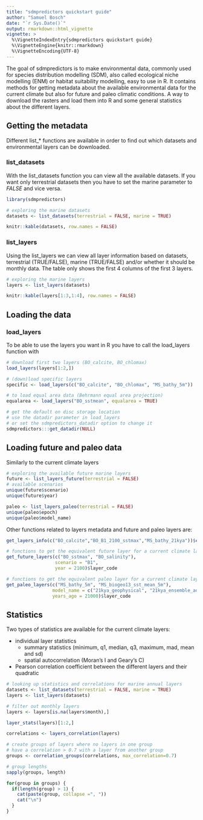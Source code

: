 ```yaml
--- 
title: "sdmpredictors quickstart guide" 
author: "Samuel Bosch" 
date: "`r Sys.Date()`"
output: rmarkdown::html_vignette 
vignette: > 
  %\VignetteIndexEntry{sdmpredictors quickstart guide} 
  %\VignetteEngine{knitr::rmarkdown}
  %\VignetteEncoding{UTF-8} 
---
```


The goal of sdmpredictors is to make environmental data, commonly used for 
species distribution modelling (SDM), also called ecological niche modelling 
(ENM) or habitat suitability modelling, easy to use in R. It contains methods 
for getting metadata about the available environmental data for the current 
climate but also for future and paleo climatic conditions. A way to download the
rasters and load them into R and some general statistics about the different 
layers.

## Getting the metadata

Different list_* functions are available in order to find out which datasets and
environmental layers can be downloaded.

### list_datasets

With the list_datasets function you can view all the available datasets. If you 
want only terrestrial datasets then you have to set the marine parameter to 
*FALSE* and vice versa.

```r
library(sdmpredictors)

# exploring the marine datasets 
datasets <- list_datasets(terrestrial = FALSE, marine = TRUE)
```

```r
knitr::kable(datasets, row.names = FALSE)
```

### list_layers

Using the list_layers we can view all layer information based on datasets, 
terrestrial (TRUE/FALSE), marine (TRUE/FALSE) and/or whether it should be 
monthly data. The table only shows the first 4 columns of the first 3 layers.

```r
# exploring the marine layers 
layers <- list_layers(datasets)
``` 
```r
knitr::kable(layers[1:3,1:4], row.names = FALSE)
```

## Loading the data

### load_layers

To be able to use the layers you want in R you have to call the load_layers 
function with

```r
# download first two layers (BO_calcite, BO_chlomax) 
load_layers(layers[1:2,])

# (down)load specific layers 
specific <- load_layers(c("BO_calcite", "BO_chlomax", "MS_bathy_5m"))

# to load equal area data (Behrmann equal area projection) 
equalarea <- load_layers("BO_sstmean", equalarea = TRUE)

# get the default on disc storage location
# use the datadir parameter in load_layers 
# or set the sdmpredictors_datadir option to change it 
sdmpredictors:::get_datadir(NULL) 
```

## Loading future and paleo data

Similarly to the current climate layers

```r
# exploring the available future marine layers 
future <- list_layers_future(terrestrial = FALSE) 
# available scenarios 
unique(future$scenario) 
unique(future$year)

paleo <- list_layers_paleo(terrestrial = FALSE)
unique(paleo$epoch) 
unique(paleo$model_name) 
```

Other functions related to layers metadata and future and paleo layers are:

```r
get_layers_info(c("BO_calcite","BO_B1_2100_sstmax","MS_bathy_21kya"))$common[,1:4]

# functions to get the equivalent future layer for a current climate layer 
get_future_layers(c("BO_sstmax", "BO_salinity"), 
                  scenario = "B1", 
                  year = 2100)$layer_code 

# functions to get the equivalent paleo layer for a current climate layer 
get_paleo_layers(c("MS_bathy_5m", "MS_biogeo13_sst_mean_5m"), 
                 model_name = c("21kya_geophysical", "21kya_ensemble_adjCCSM"), 
                 years_ago = 21000)$layer_code 
```

## Statistics

Two types of statistics are available for the current climate layers:

- individual layer statistics 
    - summary statistics (minimum, q1, median, q3, maximum, mad, mean and sd)
    - spatial autocorrelation (Moran's I and Geary's C) 
- Pearson correlation coefficient between the different layers and their 
quadratic

```r
# looking up statistics and correlations for marine annual layers
datasets <- list_datasets(terrestrial = FALSE, marine = TRUE)
layers <- list_layers(datasets)

# filter out monthly layers
layers <- layers[is.na(layers$month),]

layer_stats(layers)[1:2,]

correlations <- layers_correlation(layers)

# create groups of layers where no layers in one group 
# have a correlation > 0.7 with a layer from another group 
groups <- correlation_groups(correlations, max_correlation=0.7)

# group lengths
sapply(groups, length)

for(group in groups) {
  if(length(group) > 1) {
    cat(paste(group, collapse =", "))
    cat("\n")
  }
}
```